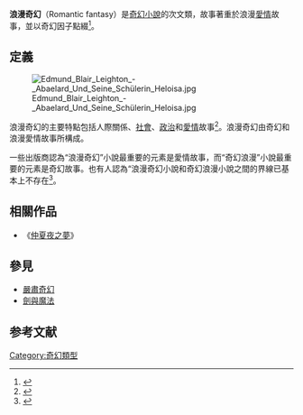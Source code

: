 '''浪漫奇幻'''（Romantic fantasy）是[[奇幻小說|奇幻小說]]的次文類，故事著重於浪漫[[愛情|愛情]]故事，並以奇幻因子點綴<ref name="Robinson">{{cite web
| url=http://web.utk.edu/~wrobinso/590_lec_fan.html
| title=A Few Thoughts on the Fantasy Genre
| author=William C. Robinson
| accessdate=18 January 2009
| date=October 2004
| publisher=University of Tennessee, Knoxville
| archive-date=2009-03-02
| archive-url=https://archive.today/20090302043157/http://web.utk.edu/~wrobinso/590_lec_fan.html
| dead-url=no
}}</ref>。

==定義==
[[Image:Edmund_Blair_Leighton_-_Abaelard_Und_Seine_Schülerin_Heloisa.jpg|left]]

浪漫奇幻的主要特點包括人際關係、[[社會|社會]]、[[政治|政治]]和[[愛情|愛情]]故事<ref name="BlueRose">{{cite web
 |url         = http://bluerose.greenronin.com/blue_rose_devlog_entry.php?id=54_0_15_0
 |title       = What is Romantic Fantasy?
 |author      = John Snead
 |accessdate  = 18 January 2009
 |date        = 
 |publisher   = Green Ronin Publishing
 |deadurl     = yes
 |archiveurl  = https://web.archive.org/web/20140508223047/http://bluerose.greenronin.com/blue_rose_devlog_entry.php?id=54_0_15_0
 |archivedate = 2014年5月8日
}}</ref>。浪漫奇幻由奇幻和浪漫愛情故事所構成。

一些出版商認為“浪漫奇幻”小說最重要的元素是愛情故事，而“奇幻浪漫”小說最重要的元素是奇幻故事。也有人認為“浪漫奇幻小說和奇幻浪漫小說之間的界線已基本上不存在<ref>{{Cite web |url=http://www.dondammassa.com/r2.htm |title=Fantasy Reviews |access-date=2015-04-30 |archive-date=2021-01-26 |archive-url=https://web.archive.org/web/20210126051932/http://www.dondammassa.com/r2.htm |dead-url=no }}</ref>。

==相關作品==
*《[[仲夏夜之夢|仲夏夜之夢]]》

== 參見 ==
*[[嚴肅奇幻|嚴肅奇幻]]
*[[劍與魔法|劍與魔法]]

==参考文献==
{{reflist|2}}

[[Category:奇幻類型|Category:奇幻類型]]